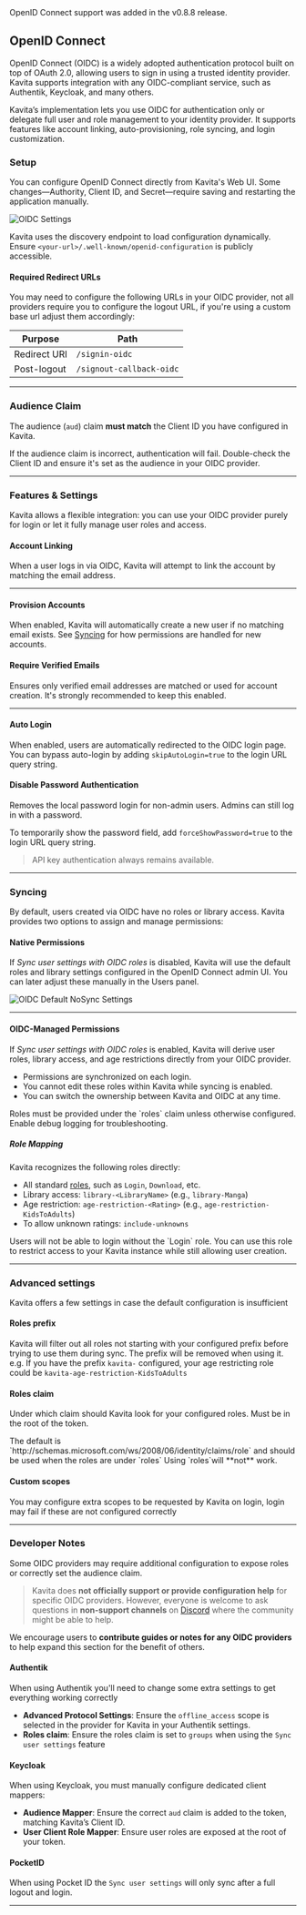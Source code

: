 
<Callout type="info">
    OpenID Connect support was added in the v0.8.8 release.
</Callout>

## OpenID Connect

OpenID Connect (OIDC) is a widely adopted authentication protocol built on top of OAuth 2.0, allowing users to sign in using a trusted identity provider. Kavita supports integration with any OIDC-compliant service, such as Authentik, Keycloak, and many others.

Kavita’s implementation lets you use OIDC for authentication only or delegate full user and role management to your identity provider. It supports features like account linking, auto-provisioning, role syncing, and login customization.

### Setup

You can configure OpenID Connect directly from Kavita's Web UI. Some changes—Authority, Client ID, and Secret—require saving and restarting the application manually.

![OIDC Settings](../../../public/guides/admin-settings/oidc_settings.png "OIDC page in Admin Settings")

<Callout type="info">
  Kavita uses the discovery endpoint to load configuration dynamically. Ensure <code>&lt;your-url&gt;/.well-known/openid-configuration</code> is publicly accessible.
</Callout>

#### Required Redirect URLs

You may need to configure the following URLs in your OIDC provider, not all providers require you to configure the logout URL, if you're using a custom base url adjust them accordingly:

| Purpose      | Path                     |
|--------------|--------------------------|
| Redirect URI | `/signin-oidc`           |
| Post-logout  | `/signout-callback-oidc` |

---

### Audience Claim

The audience (`aud`) claim **must match** the Client ID you have configured in Kavita.

<Callout type="warning">
  If the audience claim is incorrect, authentication will fail. Double-check the Client ID and ensure it's set as the audience in your OIDC provider.
</Callout>

---

### Features & Settings

Kavita allows a flexible integration: you can use your OIDC provider purely for login or let it fully manage user roles and access.

#### Account Linking

When a user logs in via OIDC, Kavita will attempt to link the account by matching the email address.

---

#### Provision Accounts

When enabled, Kavita will automatically create a new user if no matching email exists. See [Syncing](#syncing) for how permissions are handled for new accounts.

#### Require Verified Emails

Ensures only verified email addresses are matched or used for account creation. It's strongly recommended to keep this enabled.

---

#### Auto Login

When enabled, users are automatically redirected to the OIDC login page. You can bypass auto-login by adding `skipAutoLogin=true` to the login URL query string.

#### Disable Password Authentication

Removes the local password login for non-admin users. Admins can still log in with a password.

To temporarily show the password field, add `forceShowPassword=true` to the login URL query string.

> API key authentication always remains available.

---

### Syncing

By default, users created via OIDC have no roles or library access. Kavita provides two options to assign and manage permissions:

#### Native Permissions

If *Sync user settings with OIDC roles* is disabled, Kavita will use the default roles and library settings configured in the OpenID Connect admin UI. You can later adjust these manually in the Users panel.

![OIDC Default NoSync Settings](../../../public/guides/admin-settings/oidc_default_no_sync.png "OIDC default no sync settings in OpenID Connect Settings")

---

#### OIDC-Managed Permissions

If *Sync user settings with OIDC roles* is enabled, Kavita will derive user roles, library access, and age restrictions directly from your OIDC provider.

- Permissions are synchronized on each login.
- You cannot edit these roles within Kavita while syncing is enabled.
- You can switch the ownership between Kavita and OIDC at any time.

<Callout type="warning">
  Roles must be provided under the `roles` claim unless otherwise configured. Enable debug logging for troubleshooting.
</Callout>

##### Role Mapping

Kavita recognizes the following roles directly:

- All standard [roles](./users.mdx#roles), such as `Login`, `Download`, etc.
- Library access: `library-<LibraryName>` (e.g., `library-Manga`)
- Age restriction: `age-restriction-<Rating>` (e.g., `age-restriction-KidsToAdults`)
- To allow unknown ratings: `include-unknowns`

<Callout type="warning">
    Users will not be able to login without the `Login` role. You can use this role to restrict access to your Kavita instance while still allowing user creation.
</Callout>

---

### Advanced settings

Kavita offers a few settings in case the default configuration is insufficient

#### Roles prefix

Kavita will filter out all roles not starting with your configured prefix before trying to use them during sync. The prefix will be removed when using it.
e.g. If you have the prefix `kavita-` configured, your age restricting role could be `kavita-age-restriction-KidsToAdults`


#### Roles claim

Under which claim should Kavita look for your configured roles. Must be in the root of the token.

<Callout type="warning">
    The default is `http://schemas.microsoft.com/ws/2008/06/identity/claims/role` and should be used when the roles are under `roles` Using `roles`will **not** work.
</Callout>

#### Custom scopes

You may configure extra scopes to be requested by Kavita on login, login may fail if these are not configured correctly

---

### Developer Notes

Some OIDC providers may require additional configuration to expose roles or correctly set the audience claim.

> Kavita does **not officially support or provide configuration help** for specific OIDC providers. However, everyone is welcome to ask questions in **non-support channels** on [Discord](https://discord.gg/b52wT37kt7) where the community might be able to help.

We encourage users to **contribute guides or notes for any OIDC providers** to help expand this section for the benefit of others.


#### Authentik

When using Authentik you'll need to change some extra settings to get everything working correctly

- **Advanced Protocol Settings**: Ensure the `offline_access` scope is selected in the provider for Kavita in your Authentik settings.
- **Roles claim**: Ensure the roles claim is set to `groups` when using the `Sync user settings` feature

#### Keycloak

When using Keycloak, you must manually configure dedicated client mappers:

- **Audience Mapper**: Ensure the correct `aud` claim is added to the token, matching Kavita’s Client ID.
- **User Client Role Mapper**: Ensure user roles are exposed at the root of your token.

#### PocketID

When using Pocket ID the `Sync user settings` will only sync after a full logout and login.

---
